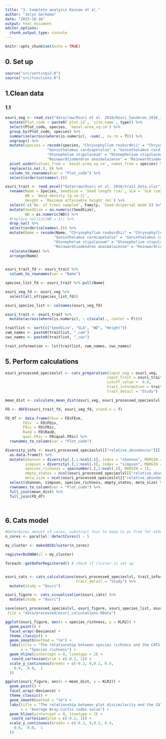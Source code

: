 ```yaml
---
title: "3. Complete analysis Kassaw et al."
author: "Jelyn Gerkema"
date: "2023-10-16"
output: html_document
editor_options: 
  chunk_output_type: console
---
```


```r
knitr::opts_chunk$set(echo = TRUE)

```

## 0. Set up
```r
source("src/settings2.R")
source("src/functions.R")

```

## 1.Clean data


### 1.1 
```r

osuri_veg <- read_csv("data/raw/Osuri et al. 2016/Osuri_Sanakran_2016_JAE_plot_data.csv") %>%
  mutate(Plot_code = paste0(`plot.id`, `site.name`, type)) %>%
  select(Plot_code, species, `basal.area_sq.cm`) %>%
  group_by(Plot_code, species) %>%
  summarise(across(where(is.numeric), ~sum(., na.rm = T))) %>%
  ungroup() %>%
  mutate(species = recode(species, "Chrysophyllum roxburdhii" = "Chrysophyllum roxburghii",
                   "Goniothalamus cardiapetalus" = "Goniothalamus cardiopetalus",
                   "Otonephelum stipulaceum" = "Otonephelium stipulaceum",
                   "Reinwardtiodendron anaimalaiense" = "Reinwardtiodendron anamalaiense")) %>%
  pivot_wider(values_from = `basal.area_sq.cm`, names_from = species) %>%
  replace(is.na(.), 0) %>%
  column_to_rownames(var = "Plot_code") %>%
  select(order(colnames(.)))

osuri_trait <- read_excel("data/raw/Osuri et al. 2016/trait_data.xlsx") %>%
  rename(Name = Species, SeedSize = `Seed length (cm)`, SLA = `SLA (cm2.g-1)`,
         WD = `Wood density (g.cm-3)`, 
         Height = `Maximum attainable height (m)`) %>%
  select(-c(`No. of trees sampled`, Family, `Seed dispersal mode`)) %>%
  mutate(SeedSize = as.numeric(SeedSize),
         WD = as.numeric(WD)) %>% 
  #replace_na(list(WD = 1)) %>%
  drop_na() %>%
  select(order(colnames(.))) %>%
  mutate(Name = recode(Name, "Chrysophyllum roxburdhii" = "Chrysophyllum roxburghii",
                      "Goniothalamus cardiapetalus" = "Goniothalamus cardiopetalus",
                      "Otonephelum stipulaceum" = "Otonephelium stipulaceum",
                      "Reinwardtiodendron anaimalaiense" = "Reinwardtiodendron anamalaiense")) %>%
  relocate(Name) %>%
  arrange(Name)
  

osuri_trait_fd <- osuri_trait %>%
  column_to_rownames(var = "Name") 

species_list_fd <- osuri_trait %>% pull(Name)

osuri_veg_fd <- osuri_veg %>%
  select(all_of(species_list_fd))

osuri_species_list <- colnames(osuri_veg_fd)

osuri_trait <- osuri_trait %>%
  mutate(across(where(is.numeric), ~ c(scale(., center = F)))) 

traitlist <- sort(c("SeedSize", "SLA", "WD", "Height"))
cwm_names <- paste0(traitlist, "_cwm")
cwv_names <- paste0(traitlist, "_cwv")

trait_information <- lst(traitlist, cwm_names, cwv_names)

``` 


## 5. Perform calculations
```r

osuri_processed_specieslvl <- cats_preparation(input_veg = osuri_veg, 
                                              input_trait = osuri_trait,
                                              cutoff_value =  0.8, 
                                              trait_information = trait_information,
                                              trait_detail = "Study")

mean_dist <- calculate_mean_dist(osuri_veg, osuri_processed_specieslvl)

FD <- dbFD(osuri_trait_fd, osuri_veg_fd, stand.x = T)

FD_df <- data.frame(FEve = FD$FEve,
        FDiv  = FD$FDiv,
        FRic = FD$FRic,
        RaoQ = FD$RaoQ,
        qual.FRic = FD$qual.FRic) %>%
  rownames_to_column(var = "Plot_code")

diversity_info <- osuri_processed_specieslvl[["relative_abundances"]][["matrix4traits_prop"]] %>% 
  as.data.frame() %>% 
  mutate(shannon = diversity(.[,1:ncol(.)], index = "shannon", MARGIN = 1, base = exp(1)),
         simpson = diversity(.[,1:ncol(.)], index = "simpson", MARGIN = 1, base =exp(1)),
         species_richness = specnumber(.[,1:ncol(.)], MARGIN = 1),
         empty_states = ncol(osuri_processed_specieslvl[["relative_abundances"]][["matrix4traits_prop"]]) - species_richness,
         meta_size = ncol(osuri_processed_specieslvl[["relative_abundances"]][["matrix4traits_prop"]])) %>%
  select(shannon, simpson, species_richness, empty_states, meta_size) %>% # base = exp(1) gives the shannon index a log e base
  rownames_to_column(var = "Plot_code") %>% 
  full_join(mean_dist) %>%
  full_join(FD_df)




```



## 6. Cats model
```r

#Determines amount of cores, substract four to keep to pc free for other processes.
n_cores <- parallel::detectCores() - 5 

my_cluster <- makeSOCKcluster(n_cores)

registerDoSNOW(cl = my_cluster)

foreach::getDoParRegistered() # check if cluster is set up


osuri_cats <- cats_calculations(osuri_processed_specieslvl, trait_information,
                                trait_detail = "Study") %>%
  mutate(study = "Osuri")

osuri_figure <- cats_visualisation(osuri_cats) %>%
  mutate(study = "Osuri")

save(osuri_processed_specieslvl, osuri_figure, osuri_species_list, osuri_cats,
 file = "data/processed/osuri_calculations.RData")

ggplot(osuri_figure, aes(x = species_richness, y = KLR2)) +
  geom_point() +
  facet_wrap(~Deviance) + 
  theme_classic() +
  geom_smooth(method = "lm") + 
  labs(title = "The relationship between species richness and the CATS decomposition - Osuri et al. 2016",
       x = "Species richness") +
  geom_hline(yintercept = 0, linetype = 2) +
   coord_cartesian(ylim = c(-0.2, 1)) +
  scale_y_continuous(breaks = c(-0.2, 0,0.2, 0.4, 
    0.6,  0.8,  1
  )) 

ggplot(osuri_figure, aes(x = mean_dist, y = KLR2)) +
  geom_point() +
  facet_wrap(~Deviance) + 
  theme_classic() +
  geom_smooth(method = "lm") + 
  labs(title = "The relationship between plot dissimilarity and the CATS decomposition - Osuri et al. 2019",
       x = "Average Bray-Curtis index value") +
  geom_hline(yintercept = 0, linetype = 2) +
   coord_cartesian(ylim = c(-0.2, 1)) +
  scale_y_continuous(breaks = c(-0.2, 0,0.2, 0.4, 
    0.6,  0.8,  1
  )) 






```
